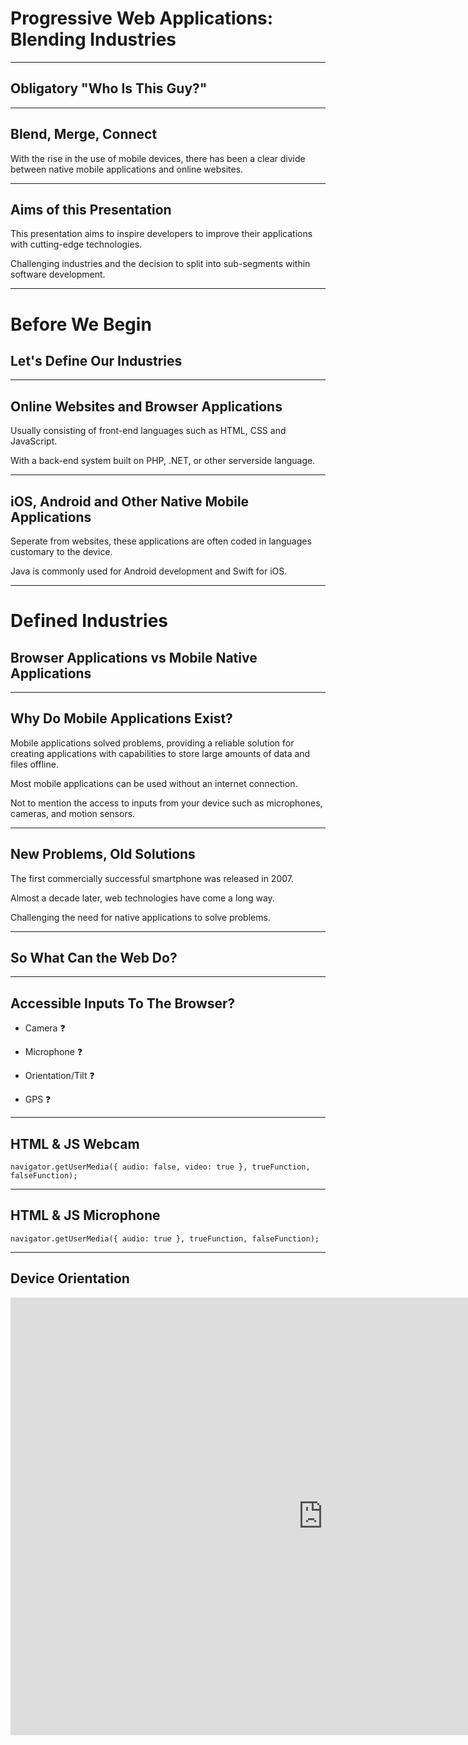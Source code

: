# Progressive Web Applications: Blending Industries

---

## Obligatory "Who Is This Guy?"


<JackPritchard />

---

## Blend, Merge, Connect

With the rise in the use of mobile devices, there has been a clear divide between native mobile applications and online websites.

---

## Aims of this Presentation

This presentation aims to inspire developers to improve their applications with cutting-edge technologies.

Challenging industries and the decision to split into sub-segments within software development.

---

# Before We Begin

## Let's Define Our Industries

---

## Online Websites and Browser Applications

Usually consisting of front-end languages such as HTML, CSS and JavaScript.

With a back-end system built on PHP, .NET, or other serverside language.

---

## iOS, Android and Other Native Mobile Applications

Seperate from websites, these applications are often coded in languages customary to the device.

Java is commonly used for Android development and Swift for iOS.

---

# Defined Industries

## Browser Applications vs Mobile Native Applications

---

## Why Do Mobile Applications Exist?

Mobile applications solved problems, providing a reliable solution for creating applications with capabilities to store large amounts of data and files offline.

Most mobile applications can be used without an internet connection.

Not to mention the access to inputs from your device such as microphones, cameras, and motion sensors.

---

## New Problems, Old Solutions

The first commercially successful smartphone was released in 2007.

Almost a decade later, web technologies have come a long way.

Challenging the need for native applications to solve problems.

---

## So What Can the Web Do?

---

## Accessible Inputs To The Browser?

- Camera ❓

- Microphone ❓

- Orientation/Tilt ❓

- GPS ❓

---

## HTML & JS Webcam


`navigator.getUserMedia({ audio: false, video: true }, trueFunction, falseFunction);`

<Camera />

---

## HTML & JS Microphone


`navigator.getUserMedia({ audio: true }, trueFunction, falseFunction);`

<Microphone />

---

## Device Orientation

<iframe
	width="1000"
	height="700"
	src="https://www.youtube.com/embed/Jbel5D1rKtc"
	frameBorder="0"
	allow="autoplay; encrypted-media"
	allowFullScreen
/>

---

## Inputs

- Camera ✅

- Microphone ✅

- Orientation/Tilt ✅

- GPS ✅

---

## So We've Got Our Inputs

---

## What Solutions Do Browsers Have For Storage?

---

## Files - Service Workers

A service worker’s primary function is to intercept HTTP/HTTPS calls made by pages.

Service workers essentially act as proxy servers that sit between web applications, and the browser and network (when available).

Essentially it's client-side caching.

---

## Files - Service Workers


<PWADiagram />

##### Source: https://pjagajitprusty.github.io/PWD/

---

## Data Storage - IndexedDB

IndexedDB is an API that allows developers to store or locate records in the browser directly.


<IndexedDB />

---

## Current State of The Web

We are now entering an exciting time for the world wide web.

With access to inputs otherwise reserved for software, and the ability to store large amounts of data or files for offline use, we are now given the power to replicate the power of offline tools.

---

## And So Enters PWA

---

## Progressive Web Applications

Imagine a website that works offline and online.

A website that can be accessed in-browser or as if it were a native app, anywhere in the world, anytime.

---

## Progressive Web Applications

Progressive Web Applications leverage the technologies we've covered.

Embracing the concept of offline storage of data and files.

Accessible just as they would be any other piece of software.

Not only that, but we now, in-browser have access to the same inputs that native software applications have.

---

## Progressive Web Applications

"A Progressive Web App (PWA) is a web app that uses modern web capabilities to deliver an app-like experience to users." - ionicframework

The term PWA, coined by Google has seen a rise in popularity due to an increase in browser support for the essential technologies PWAs use.

---

## Visiting Google


<Google />

Fortunately I was given the opportunity to attend Google's team training days on Progressive Web Applications at their offices in London, back in 2017.

---

## Main Takeaways

- Progressive Web Applications aren't a new trend.
- They're a new concept that build on existing technologies.
- Caching information and presenting websites to users in a familiar design.
- A website can benefit from PWA technologies, even if not a complete PWA.

---

## Enough Talk, Let's See Some PWAs

---

## A PWA Case Study - George.com

![skeleton](./images/bottom_transition.png "skeleton")

![loaded](./images/bottom_listing.png "loaded")

Familiar Design?

---

## A PWA Case Study - George.com

- 3.8x - Faster average page load time
- 2x - Lower bounce rate
- 31% - Increase in Conversion Rate
- 20% - More page views per visit
- 28% - Longer average time on site for visits from Home screen

---

## PWA Case Study - app.starbucks.com


<StarbucksTweet />

---

## PWA Case Study - app.starbucks.com

Starbucks iOS: 146MB // Starbucks PWA: ~600KB

It’s 0.4% of the size.

The PWA is less than 1/243 the size of the Starbucks iOS application.

Then, of course on iOS it then also still has to install and boot up!

---

## Cool, Let's Make Our Own

### Expelled Skateboarding

---

## Expelled Skateboarding Demo

<iframe
	width="1000"
	height="700"
	src="https://www.youtube.com/embed/FIDP-_xhmj8"
	frameBorder="0"
	allow="autoplay; encrypted-media"
	allowFullScreen
/>

---

## Before We Dive In

### What needs be implemented to be considered a PWA?

- Registers a service worker
- Responds with a 200 when offline
- Contains some content when JavaScript is not available
- Uses HTTPS
- Redirects HTTP traffic to HTTPS
- The user can be prompted to install the web app
- Configured for a custom splash screen
- Address bar matches brand colours
- Has a `<meta name=”viewport”>` tag with width or initial-scale
- Content is sized correctly for the viewport
- Web Application on Android Homescreen

---

## How Are We Analysing The Project?

Google Chrome is host to numerous developer tools.

One of which is the ability to audit a webpage.

---

## Registers a service worker

Service workers act as a cache for the storage of web files in the browser, preventing the need for files to be downloaded several times on a site.

Service workers are enabled through the use of Javascript and will cache files in the directories specified.

---

## Registers a service worker

```
if ('serviceWorker' in navigator) {
	window.addEventListener('load', function() {
		navigator.serviceWorker.register('https://expelledskate.co.uk/sw.js').then(function(registration) {
			console.log('ServiceWorker registration successful with scope: ', registration.scope);
		}, function(err) {
			console.log('ServiceWorker registration failed: ', err);
		});
	});
}
```

---

## Registers a service worker

![Google Chrome console.log showing the installation of service worker](./images/service-worker-console.png "Google Chrome console.log showing the installation of service worker")

A service worker has been registered, this service worker is storing assets such as images, stylesheets, scripts and HTML files for offline use and to increase performance online.

---

## Responds with a 200 when offline

When navigated to without an internet connection, the site needs to respond with a 200 HTTP code.

Provide a fallback offline `.html` alternative if the site is built on Server side rendering languages.

---

## Responds with a 200 when offline


<Code200 />

---

## Contains some content when JavaScript is not available

When JavaScript is disabled in-browser, the following requests are made and complete when accessing the homepage of the Expelled Skateboarding site.

---

## Contains some content when JavaScript is not available

<iframe
	width="1000"
	height="700"
	src="https://www.youtube.com/embed/gaJ9Th40rWs"
	frameBorder="0"
	allow="autoplay; encrypted-media"
	allowFullScreen
/>

---

## Uses HTTPS

The Expelled Skateboarding site is hosted by DigitalOcean on a Virtual Private Server running Ubuntu 16.04.

The server uses Apache to configure the domain routing.

An SSL certificate was generated for the domain https://expelledskate.co.uk and added to the Apache configuration.

---

## Redirects HTTP traffic to HTTPS

There are no areas of the site that request HTTP protocols internally.

```
RewriteEngine On
RewriteCond %{HTTPS} off
RewriteRule (.*) https://%{HTTP_HOST}%{REQUEST_URI}
```

To ensure all requests on the site are made using HTTPS, Apache has been configured accordingly.

---

## The user can be prompted to install the web app

Users of the Expelled Skateboarding website may be prompted on mobile devices to notify them of the option to install the web app on their device.

The minimum requirement for prompting of installation of a web app is a web manifest file.

`http://expelledskate.co.uk/wp-content/themes/expelled_theme/img/favicons/site.webmanifest`

---

## Configured for a custom splash screen

A custom splash screen has been configured in the manifest file.

Icons are set at 192px by 192px, 384px by 384px and 512px by 512px.

---

## Configured for a custom splash screen

```
icons: [
	{
		src: "https://expelledskate.co.uk/wp-content/themes/expelled_theme/img/favicons/android-chrome-192x192.png",
		sizes: "192x192",
		type: "image/png"
	},
	{
		src: "https://expelledskate.co.uk/wp-content/themes/expelled_theme/img/favicons/android-chrome-384x384.png",
		sizes: "384x384",
		type: "image/png"
	},
	{
		src: "https://expelledskate.co.uk/wp-content/themes/expelled_theme/img/favicons/android-chrome-512x512.png",
		sizes: "512x512",
		type: "image/png"
	}
]
```

---

## Address bar matches brand colours

Again, the address bar has been set to match the brand colours, setting both the `background_color` and `theme_color` property to `#071930`.

```
{
    "background_color": "#071930",
    "theme_color": "#071930",
}
```

---

## Has a `<meta name=”viewport”>` tag with width or initial-scale

The head tag of each page includes favicons, title, and meta information.

This is where the meta name viewport is defined to scale at 1.0.

```
<head>
	<meta http-equiv="X-UA-Compatible" content="IE=edge,chrome=1">
	<meta name="viewport" content="width=device-width, initial-scale=1.0">
</head>
```

---

## Content is sized correctly for the viewport

The Expelled website is built mobile first.

Images and videos resize, no content overspills on the page.

---

## Web Application on Android Homescreen

Including a Web Application on Android Homescreen, introduces users to concepts they already understand.

This includes shortcuts on home screens, that will help blur the line between a native mobile app and a progressive web app.

This creates a smooth transition to PWA implementations.

---

<iframe
	width="1800"
	height="900"
	src="https://expelledskate.co.uk"
	frameBorder="0"
	allowFullScreen
/>

---

## Recap

- Registers a service worker ✅
- Responds with a 200 when offline ✅
- Contains some content when JavaScript is not available ✅
- Uses HTTPS ✅
- Redirects HTTP traffic to HTTPS ✅
- The user can be prompted to install the web app ✅
- Configured for a custom splash screen ✅
- Address bar matches brand colours ✅
- Has a `<meta name=”viewport”>` tag with width or initial-scale ✅
- Content is sized correctly for the viewport ✅
- Web Application on Android Homescreen ✅

---

## Are PWAs Compatible? - Service Workers

<iframe
	width="1800"
	height="800"
	src="https://jakearchibald.github.io/isserviceworkerready/index.html"
	frameBorder="0"
	allowFullScreen
/>

---

## Are PWAs Compatible? - Web Manifest Files

https://caniuse.com/#feat=web-app-manifest

---

## New Support - Apple

Since iOS 11.3, Apple now has support for service workers and progressive web application technologies.

This update in support increased the scope of users that are able to take advantage of progressive website application technologies (service worker, manifest files, etc.).

---

## New Support - Microsoft


<MSStore />

Not only are website developers creating PWAs for the world wide web, mobile phones, but also desktop operating systems.

---

## PWA Rocks

<iframe
	width="1800"
	height="800"
	src="https://pwa.rocks/"
	frameBorder="0"
	allowFullScreen
/>

---

## Further Learning

- Henrik Joreteg - https://joreteg.com/blog/betting-on-the-web
- Google Case Studies - https://developers.google.com/web/showcase/
- Jeremy Keith - https://abookapart.com/products/going-offline
- Microsoft PWAs - https://docs.microsoft.com/en-us/microsoft-edge/progressive-web-apps/get-started
- PWA Stats - https://www.pwastats.com/
- React PWA Tutorial - https://medium.com/front-end-hacking/build-a-realtime-pwa-with-react-99e7b0fd3270

---

## Where to Use PWAs?

PWAs are beneficial to the majority of websites.

No user is going to suffer from cached files, unless files are constantly changing on a website.

In which case, if approached correctly, service workers can invalidate the cache and present new files.

---

## Where not to Use PWAs?

- Large applications such as mobile video games
- Existing client projects - Sometimes large refactoring
- With clients that don't share an understanding on the benefits of PWAs

---

## Bonus Slide: Style like a native application

<iframe
	width="1800"
	height="800"
	src="https://framework7.io/"
	frameBorder="0"
	allowFullScreen
/>

---

# Conclusion

Hopefully this talk has given you some food for thought.

I haven't presented a step-by-step tutorial on building a PWA.

I have simply touched on each requirement necessary to build a PWA in 2018.

---

# Conclusion

If you, like myself, are excited by what these new concepts and technologies allow developers to create, then I suggest further research into how you can implement a service worker into your sites today.

Everyone benefits from them, even sites that don't have offline functionality.

---

# 🗣

# Any Questions?

## Jack Pritchard

@whatjackhasmade
